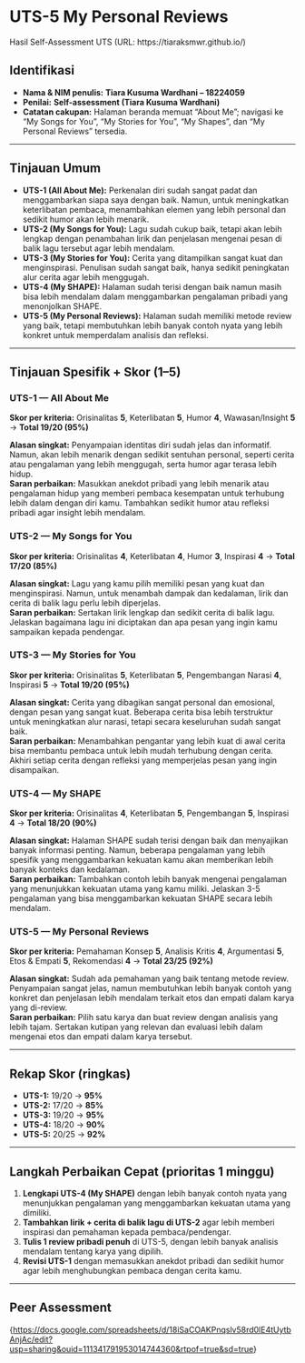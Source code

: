 # UTS-5 My Personal Reviews

Hasil Self-Assessment UTS (URL: https://tiaraksmwr.github.io/)

## Identifikasi

* **Nama & NIM penulis:** **Tiara Kusuma Wardhani – 18224059**   
* **Penilai:** **Self-assessment (Tiara Kusuma Wardhani)**  
* **Catatan cakupan:** Halaman beranda memuat “About Me”; navigasi ke “My Songs for You”, “My Stories for You”, “My Shapes”, dan “My Personal Reviews” tersedia.

---

## Tinjauan Umum

* **UTS-1 (All About Me):** Perkenalan diri sudah sangat padat dan menggambarkan siapa saya dengan baik. Namun, untuk meningkatkan keterlibatan pembaca, menambahkan elemen yang lebih personal dan sedikit humor akan lebih menarik.  
* **UTS-2 (My Songs for You):** Lagu sudah cukup baik, tetapi akan lebih lengkap dengan penambahan lirik dan penjelasan mengenai pesan di balik lagu tersebut agar lebih mendalam.  
* **UTS-3 (My Stories for You):** Cerita yang ditampilkan sangat kuat dan menginspirasi. Penulisan sudah sangat baik, hanya sedikit peningkatan alur cerita agar lebih menggugah.  
* **UTS-4 (My SHAPE):** Halaman sudah terisi dengan baik namun masih bisa lebih mendalam dalam menggambarkan pengalaman pribadi yang menonjolkan SHAPE.  
* **UTS-5 (My Personal Reviews):** Halaman sudah memiliki metode review yang baik, tetapi membutuhkan lebih banyak contoh nyata yang lebih konkret untuk memperdalam analisis dan refleksi.

---

## Tinjauan Spesifik + Skor (1–5)

### UTS-1 — All About Me 

**Skor per kriteria:** Orisinalitas **5**, Keterlibatan **5**, Humor **4**, Wawasan/Insight **5** → **Total 19/20 (95%)**

**Alasan singkat:** Penyampaian identitas diri sudah jelas dan informatif. Namun, akan lebih menarik dengan sedikit sentuhan personal, seperti cerita atau pengalaman yang lebih menggugah, serta humor agar terasa lebih hidup.  
**Saran perbaikan:** Masukkan anekdot pribadi yang lebih menarik atau pengalaman hidup yang memberi pembaca kesempatan untuk terhubung lebih dalam dengan diri kamu. Tambahkan sedikit humor atau refleksi pribadi agar insight lebih mendalam.

### UTS-2 — My Songs for You

**Skor per kriteria:** Orisinalitas **4**, Keterlibatan **4**, Humor **3**, Inspirasi **4** → **Total 17/20 (85%)**

**Alasan singkat:** Lagu yang kamu pilih memiliki pesan yang kuat dan menginspirasi. Namun, untuk menambah dampak dan kedalaman, lirik dan cerita di balik lagu perlu lebih diperjelas.  
**Saran perbaikan:** Sertakan lirik lengkap dan sedikit cerita di balik lagu. Jelaskan bagaimana lagu ini diciptakan dan apa pesan yang ingin kamu sampaikan kepada pendengar.

### UTS-3 — My Stories for You

**Skor per kriteria:** Orisinalitas **5**, Keterlibatan **5**, Pengembangan Narasi **4**, Inspirasi **5** → **Total 19/20 (95%)**

**Alasan singkat:** Cerita yang dibagikan sangat personal dan emosional, dengan pesan yang sangat kuat. Beberapa cerita bisa lebih terstruktur untuk meningkatkan alur narasi, tetapi secara keseluruhan sudah sangat baik.  
**Saran perbaikan:** Menambahkan pengantar yang lebih kuat di awal cerita bisa membantu pembaca untuk lebih mudah terhubung dengan cerita. Akhiri setiap cerita dengan refleksi yang memperjelas pesan yang ingin disampaikan.

### UTS-4 — My SHAPE

**Skor per kriteria:** Orisinalitas **4**, Keterlibatan **5**, Pengembangan **5**, Inspirasi **4** → **Total 18/20 (90%)**

**Alasan singkat:** Halaman SHAPE sudah terisi dengan baik dan menyajikan banyak informasi penting. Namun, beberapa pengalaman yang lebih spesifik yang menggambarkan kekuatan kamu akan memberikan lebih banyak konteks dan kedalaman.  
**Saran perbaikan:** Tambahkan contoh lebih banyak mengenai pengalaman yang menunjukkan kekuatan utama yang kamu miliki. Jelaskan 3-5 pengalaman yang bisa menggambarkan kekuatan SHAPE secara lebih mendalam.

### UTS-5 — My Personal Reviews

**Skor per kriteria:** Pemahaman Konsep **5**, Analisis Kritis **4**, Argumentasi **5**, Etos & Empati **5**, Rekomendasi **4** → **Total 23/25 (92%)**

**Alasan singkat:** Sudah ada pemahaman yang baik tentang metode review. Penyampaian sangat jelas, namun membutuhkan lebih banyak contoh yang konkret dan penjelasan lebih mendalam terkait etos dan empati dalam karya yang di-review.  
**Saran perbaikan:** Pilih satu karya dan buat review dengan analisis yang lebih tajam. Sertakan kutipan yang relevan dan evaluasi lebih dalam mengenai etos dan empati dalam karya tersebut.

---

## Rekap Skor (ringkas)

* **UTS-1:** 19/20 → **95%**
* **UTS-2:** 17/20 → **85%**
* **UTS-3:** 19/20 → **95%**
* **UTS-4:** 18/20 → **90%**
* **UTS-5:** 20/25 → **92%**

---

## Langkah Perbaikan Cepat (prioritas 1 minggu)

1. **Lengkapi UTS-4 (My SHAPE)** dengan lebih banyak contoh nyata yang menunjukkan pengalaman yang menggambarkan kekuatan utama yang dimiliki.
2. **Tambahkan lirik + cerita di balik lagu di UTS-2** agar lebih memberi inspirasi dan pemahaman kepada pembaca/pendengar.
3. **Tulis 1 review pribadi penuh** di UTS-5, dengan lebih banyak analisis mendalam tentang karya yang dipilih.
4. **Revisi UTS-1** dengan memasukkan anekdot pribadi dan sedikit humor agar lebih menghubungkan pembaca dengan cerita kamu.

---

## Peer Assessment
{<https://docs.google.com/spreadsheets/d/18iSaCOAKPnqslv58rd0lE4tUytbAnjAc/edit?usp=sharing&ouid=111341791953014744360&rtpof=true&sd=true>}